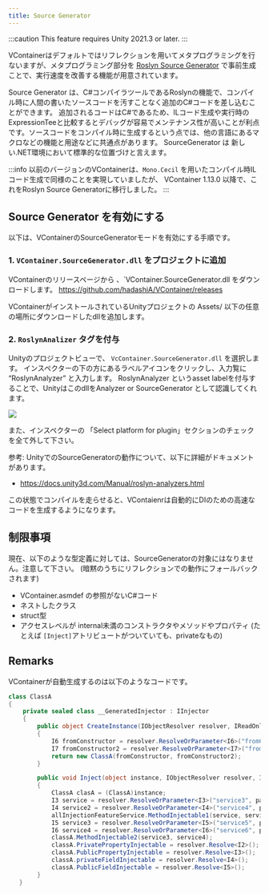 ```yaml
---
title: Source Generator
---
```


:::caution
This feature requires Unity 2021.3 or later.
:::

VContainerはデフォルトではリフレクションを用いてメタプログラミングを行ないますが、メタプログラミング部分を [Roslyn Source Generator](https://learn.microsoft.com/en-us/dotnet/csharp/roslyn-sdk/source-generators-overview) で事前生成ことで、実行速度を改善する機能が用意されています。

Source Generator は、C#コンパイラツールであるRoslynの機能で、コンパイル時に人間の書いたソースコードを汚すことなく追加のC#コードを差し込むことができます。
追加されるコードはC#であるため、ILコード生成や実行時のExpressionTeeと比較するとデバッグが容易でメンテナンス性が高いことが利点です。ソースコードをコンパイル時に生成するという点では、他の言語にあるマクロなどの機能と用途などに共通点があります。
SourceGenerator は 新しい.NET環境において標準的な位置づけと言えます。

:::info
以前のバージョンのVContainerは、`Mono.Cecil` を用いたコンパイル時ILコード生成で同様のことを実現していましたが、
VContainer 1.13.0 以降で、これをRoslyn Source Generatorに移行しました。
:::

## Source Generator を有効にする

以下は、VContainerのSourceGeneratorモードを有効にする手順です。

### 1. `VContainer.SourceGenerator.dll` をプロジェクトに追加

VContainerのリリースページから 、`VContainer.SourceGenerator.dll をダウンロードします。
https://github.com/hadashiA/VContainer/releases

VContainerがインストールされているUnityプロジェクトの Assets/ 以下の任意の場所にダウンロードしたdllを追加します。

### 2. `RoslynAnalizer` タグを付与

Unityのプロジェクトビューで、 `VcContainer.SourceGenerator.dll` を選択します。
インスペクターの下の方にあるラベルアイコンをクリックし、入力覧に “RoslynAnalyzer” と入力します。
RoslynAnalyzer というasset labelを付与することで、UnityはこのdllをAnalyzer or SourceGenerator として認識してくれます。

![](./assets/screenshot_roslynanalyzer.png)

また、インスペクターの 「Select platform for plugin」セクションのチェックを全て外して下さい。

参考: UnityでのSourceGeneratorの動作について、以下に詳細がドキュメントがあります。
- https://docs.unity3d.com/Manual/roslyn-analyzers.html

この状態でコンパイルを走らせると、VContaienrは自動的にDIのための高速なコードを生成するようになります。

## 制限事項

現在、以下のような型定義に対しては、SourceGeneratorの対象にはなりません。注意して下さい。
(暗黙のうちにリフレクションでの動作にフォールバックされます)

- VContainer.asmdef の参照がないC#コード
- ネストしたクラス
- struct型
- アクセスレベルが internal未満のコンストラクタやメソッドやプロパティ (たとえば `[Inject]`アトリビュートがついていても、privateなもの)

## Remarks

VContainerが自動生成するのは以下のようなコードです。

```csharp
class ClassA
{
    private sealed class __GeneratedInjector : IInjector
    {
        public object CreateInstance(IObjectResolver resolver, IReadOnlyList<IInjectParameter> parameters)
        {
            I6 fromConstructor = resolver.ResolveOrParameter<I6>("fromConstructor1", parameters);
            I7 fromConstructor2 = resolver.ResolveOrParameter<I7>("fromConstructor2", parameters);
            return new ClassA(fromConstructor, fromConstructor2);
        }

        public void Inject(object instance, IObjectResolver resolver, IReadOnlyList<IInjectParameter> parameters)
        {
            ClassA clasA = (ClassA)instance;
            I3 service = resolver.ResolveOrParameter<I3>("service3", parameters);
            I4 service2 = resolver.ResolveOrParameter<I4>("service4", parameters);
            allInjectionFeatureService.MethodInjectable1(service, service2);
            I5 service3 = resolver.ResolveOrParameter<I5>("service5", parameters);
            I6 service4 = resolver.ResolveOrParameter<I6>("service6", parameters);
            classA.MethodInjectable2(service3, service4);
            classA.PrivatePropertyInjectable = resolver.Resolve<I2>();
            classA.PublicPropertyInjectable = resolver.Resolve<I3>();
            classA.privateFieldInjectable = resolver.Resolve<I4>();
            classA.PublicFieldInjectable = resolver.Resolve<I5>();
        }
   }
```
